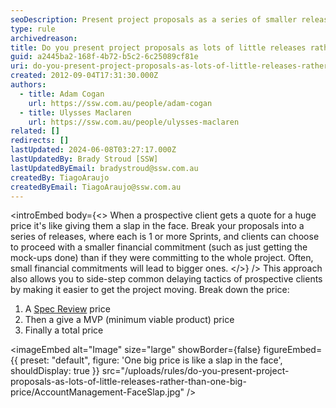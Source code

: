```yaml
---
seoDescription: Present project proposals as a series of smaller releases, making it easier for clients to commit and reducing the risk of delayed decisions.
type: rule
archivedreason:
title: Do you present project proposals as lots of little releases rather than one big price?
guid: a2445ba2-168f-4b72-b5c2-6c25089cf81e
uri: do-you-present-project-proposals-as-lots-of-little-releases-rather-than-one-big-price
created: 2012-09-04T17:31:30.000Z
authors:
  - title: Adam Cogan
    url: https://ssw.com.au/people/adam-cogan
  - title: Ulysses Maclaren
    url: https://ssw.com.au/people/ulysses-maclaren
related: []
redirects: []
lastUpdated: 2024-06-08T03:27:17.000Z
lastUpdatedBy: Brady Stroud [SSW]
lastUpdatedByEmail: bradystroud@ssw.com.au
createdBy: TiagoAraujo
createdByEmail: TiagoAraujo@ssw.com.au
---
```


<introEmbed
  body={<>
When a prospective client gets a quote for a huge price it's like giving them a slap in the face. Break your proposals into a series of releases, where each is 1 or more Sprints, and clients can choose to proceed with a smaller financial commitment (such as just getting the mock-ups done) than if they were committing to the whole project. Often, small financial commitments will lead to bigger ones.
  </>}
/>
This approach also allows you to side-step common delaying tactics of prospective clients by making it easier to get the project moving. Break down the price:

1. A [Spec Review](/conduct-a-spec-review) price
2. Then a give a MVP (minimum viable product) price
3. Finally a total price


<imageEmbed
  alt="Image"
  size="large"
  showBorder={false}
  figureEmbed={{
    preset: "default",
    figure: 'One big price is like a slap in the face',
    shouldDisplay: true
  }}
  src="/uploads/rules/do-you-present-project-proposals-as-lots-of-little-releases-rather-than-one-big-price/AccountManagement-FaceSlap.jpg"
/>
